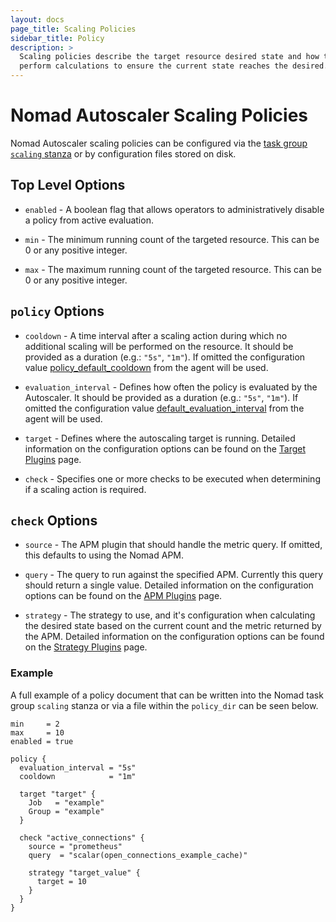 ```yaml
---
layout: docs
page_title: Scaling Policies
sidebar_title: Policy
description: >
  Scaling policies describe the target resource desired state and how to
  perform calculations to ensure the current state reaches the desired.
---
```


# Nomad Autoscaler Scaling Policies

Nomad Autoscaler scaling policies can be configured via the
[task group `scaling` stanza][jobspec_scaling_stanza] or by configuration
files stored on disk.

## Top Level Options

- `enabled` - A boolean flag that allows operators to administratively disable a
  policy from active evaluation.

- `min` - The minimum running count of the targeted resource. This can be 0 or any
  positive integer.

- `max` - The maximum running count of the targeted resource. This can be 0 or any
  positive integer.

## `policy` Options

- `cooldown` - A time interval after a scaling action during which no additional
  scaling will be performed on the resource. It should be provided as a duration
  (e.g.: `"5s"`, `"1m"`). If omitted the configuration value
  [policy_default_cooldown][policy_default_cooldown_agent] from the agent will
  be used.

- `evaluation_interval` - Defines how often the policy is evaluated by the
  Autoscaler. It should be provided as a duration (e.g.: `"5s"`, `"1m"`). If
  omitted the configuration value [default_evaluation_interval][eval_interval_agent]
  from the agent will be used.

- `target` - Defines where the autoscaling target is running. Detailed information
  on the configuration options can be found on the [Target Plugins][target_plugin_docs]
  page.

- `check` - Specifies one or more checks to be executed when determining if a
  scaling action is required.

## `check` Options

- `source` - The APM plugin that should handle the metric query. If omitted,
  this defaults to using the Nomad APM.

- `query` - The query to run against the specified APM. Currently this query
  should return a single value. Detailed information on the configuration options
  can be found on the [APM Plugins][apm_plugin_docs] page.

- `strategy` - The strategy to use, and it's configuration when calculating the
  desired state based on the current count and the metric returned by the APM.
  Detailed information on the configuration options can be found on the
  [Strategy Plugins][strategy_plugin_docs] page.

### Example

A full example of a policy document that can be written into the Nomad task group
`scaling` stanza or via a file within the `policy_dir` can be seen below.

```hcl
min     = 2
max     = 10
enabled = true

policy {
  evaluation_interval = "5s"
  cooldown            = "1m"

  target "target" {
    Job   = "example"
    Group = "example"
  }

  check "active_connections" {
    source = "prometheus"
    query  = "scalar(open_connections_example_cache)"

    strategy "target_value" {
      target = 10
    }
  }
}
```

[policy_default_cooldown_agent]: /docs/autoscaling/agent#default_cooldown
[eval_interval_agent]: /docs/autoscaling/agent#default_evaluation_interval
[target_plugin_docs]: /docs/autoscaling/plugins/target
[strategy_plugin_docs]: /docs/autoscaling/plugins/strategy
[apm_plugin_docs]: /docs/autoscaling/plugins/apm
[jobspec_scaling_stanza]: /docs/job-specification/scaling
